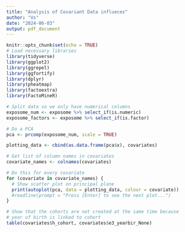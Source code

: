 ```yaml
---
title: "Analysis of Covariant Data influeces"
author: "Us"
date: "2024-06-03"
output: pdf_document
---
```


```r
knitr::opts_chunk$set(echo = TRUE)
# Load necessary libraries
library(tidyverse)
library(ggplot2)
library(ggrepel)
library(ggfortify)
library(dplyr)
library(pheatmap)
library(factoextra)
library(FactoMineR)
```

```r
# Split data so we only have numerical columns
exposome_num <- exposome %>% select_if(is.numeric)
exposome_factors <- exposome %>% select_if(is.factor)

# Do a PCA
pca <- prcomp(exposome_num, scale = TRUE)

plotting_data <- cbind(as.data.frame(pca$x), covariates)

# Get list of column names in covariates
covariate_names <- colnames(covariates)

# Do this for every covariate
for (covariate in covariate_names) {
  # Show scatter plot on principal plane
  print(autoplot(pca, data = plotting_data, colour = covariate))
  #readline(prompt = "Press [Enter] to see the next plot...")
}

# Show that the cohorts are not created at the same time because
# year of birth is linked to cohort
table(covariates$h_cohort, covariates$e3_yearbir_None)


```